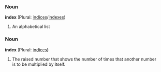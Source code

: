 ===Noun===
'''index''' (Plural: [[indices]]/[[indexes]])

#An alphabetical list

===Noun===
'''index''' (Plural: [[indices]])

#The raised number that shows the number of times that another number is to be multiplied by itself.